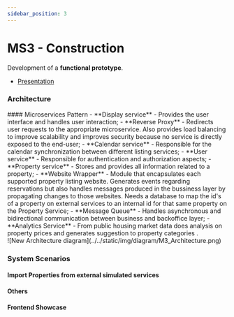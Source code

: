 ```yaml
---
sidebar_position: 3
---
```



# MS3 - Construction

Development of a **functional prototype**.

- [Presentation](https://drive.google.com/uc?export=download&id=1CGdlvgaOr9xzqFcUeUWLSFbNl-c1Yn0I)

### Architecture
<div class="container" style={{display: 'flex', justifyContent: 'space-between', alignItems: 'center'}}>
  <div style={{maxWidth: '50%'}}> 
    #### Microservices Pattern
    - **Display service** - Provides the user interface and handles user interaction;
    - **Reverse Proxy** - Redirects user requests to the appropriate microservice. Also provides load balancing to improve scalability and improves security because no service is directly exposed to the end-user;
    - **Calendar service** - Responsible for the calendar synchronization between different listing services;
    - **User service** - Responsible for authentication and authorization aspects;
    - **Property service** - Stores and provides all information related to a property;
    - **Website Wrapper** - Module that encapsulates each supported property listing website. Generates events regarding reservations but also handles messages produced in the bussiness layer by propagating changes to those websites. Needs a database to map the id's of a property on external services to an internal id for that same property on the Property Service;
    - **Message Queue** - Handles asynchronous and bidirectional communication between business and backoffice layer;
    - **Analytics Service** - From public housing market data does analysis on property prices and generates suggestion to property categories .
  </div>
  <div> 
    ![New Architecture diagram](../../static/img/diagram/M3_Architecture.png)
  </div>
</div>


### System Scenarios

#### Import Properties from external simulated services
<ReactPlayer playing controls url='/videos/m3_video1_import_properties.mp4' />

#### Others
<ReactPlayer playing controls url='/videos/m3_video2.mp4' />

#### Frontend Showcase
<ReactPlayer playing controls url='/videos/CP1_DEMO.mp4' />